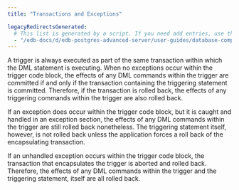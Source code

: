 ```yaml
---
title: "Transactions and Exceptions"

legacyRedirectsGenerated:
  # This list is generated by a script. If you need add entries, use the `legacyRedirects` key.
  - "/edb-docs/d/edb-postgres-advanced-server/user-guides/database-compatibility-stored-procedural-language-guide/13/transactions_and_exceptions.html"
---
```


<div id="transactions_and_exceptions" class="registered_link"></div>

A trigger is always executed as part of the same transaction within which the DML statement is executing. When no exceptions occur within the trigger code block, the effects of any DML commands within the trigger are committed if and only if the transaction containing the triggering statement is committed. Therefore, if the transaction is rolled back, the effects of any triggering commands within the trigger are also rolled back.

If an exception does occur within the trigger code block, but it is caught and handled in an exception section, the effects of any DML commands within the trigger are still rolled back nonetheless. The triggering statement itself, however, is not rolled back unless the application forces a roll back of the encapsulating transaction.

If an unhandled exception occurs within the trigger code block, the transaction that encapsulates the trigger is aborted and rolled back. Therefore, the effects of any DML commands within the trigger and the triggering statement, itself are all rolled back.
